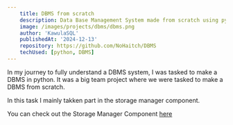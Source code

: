 ```yaml
---
    title: DBMS from scratch
    description: Data Base Management System made from scratch using python
    image: /images/projects/dbms/dbms.png
    author: 'KawulaSQL'
    publishedAt: '2024-12-13'
    repository: https://github.com/NoHaitch/DBMS
    techUsed: [python, DBMS]
---
```


In my journey to fully understand a DBMS system, I was tasked to make a DBMS in python. It was a big team project where we were tasked to make a DBMS from scratch.

In this task I mainly takken part in the storage manager component.

You can check out the Storage Manager Component [here](https://github.com/KawulaSQL/Storage_Manager)
